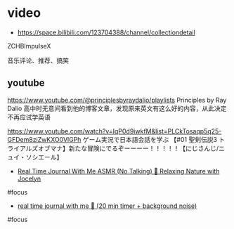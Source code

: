 # video

- https://space.bilibili.com/123704388/channel/collectiondetail

ZCHBImpulseX

音乐评论、推荐、搞笑



## youtube

https://www.youtube.com/@principlesbyraydalio/playlists
Principles by Ray Dalio
高中时无意间看到他的博客文章，发现原来英文有这么好的内容，从此决定不再应试学英语

https://www.youtube.com/watch?v=IqP0d9iwkfM&list=PLCkTosaqp5q25-GFDem8ziZwKXO0VlGPh
ゲーム実況で日本語会話を学ぶ
 【#01 聖剣伝説3 トライアルズオブマナ】新たな冒険にでるぞーーーー！！！！！【にじさんじ/ニュイ・ソシエール】 
- [Real Time Journal With Me ASMR (No Talking) 🌻 Relaxing Nature with Jocelyn ](https://youtu.be/ZhIRC2lV_6U)

#focus 
- [real time journal with me 📒 (20 min timer + background noise)](https://youtu.be/4G4cMSqzPi0)

#focus